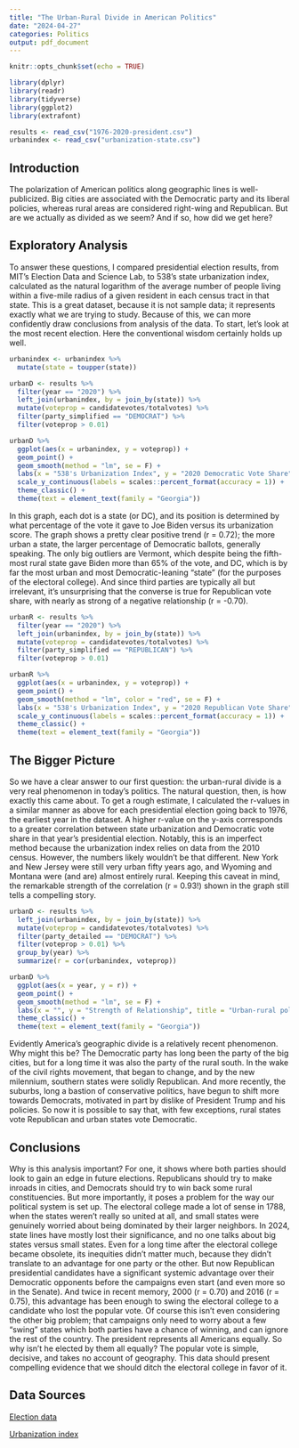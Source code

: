 ```yaml
---
title: "The Urban-Rural Divide in American Politics"
date: "2024-04-27"
categories: Politics
output: pdf_document
---
```


```r
knitr::opts_chunk$set(echo = TRUE)
```

```r
library(dplyr)
library(readr)
library(tidyverse)
library(ggplot2)
library(extrafont)
```

```r
results <- read_csv("1976-2020-president.csv")
urbanindex <- read_csv("urbanization-state.csv")
```

## Introduction

The polarization of American politics along geographic lines is well-publicized. Big cities are associated with the Democratic party and its liberal policies, whereas rural areas are considered right-wing and Republican. But are we actually as divided as we seem? And if so, how did we get here?

## Exploratory Analysis

To answer these questions, I compared presidential election results, from MIT's Election Data and Science Lab, to 538's state urbanization index, calculated as the natural logarithm of the average number of people living within a five-mile radius of a given resident in each census tract in that state. This is a great dataset, because it is not sample data; it represents exactly what we are trying to study. Because of this, we can more confidently draw conclusions from analysis of the data. To start, let's look at the most recent election. Here the conventional wisdom certainly holds up well.

```r
urbanindex <- urbanindex %>% 
  mutate(state = toupper(state))
```

```r
urbanD <- results %>%
  filter(year == "2020") %>% 
  left_join(urbanindex, by = join_by(state)) %>% 
  mutate(voteprop = candidatevotes/totalvotes) %>% 
  filter(party_simplified == "DEMOCRAT") %>% 
  filter(voteprop > 0.01)

urbanD %>% 
  ggplot(aes(x = urbanindex, y = voteprop)) +
  geom_point() +
  geom_smooth(method = "lm", se = F) +
  labs(x = "538's Urbanization Index", y = "2020 Democratic Vote Share", title = "The more urban a state, the better Biden's performance") +
  scale_y_continuous(labels = scales::percent_format(accuracy = 1)) +
  theme_classic() +
  theme(text = element_text(family = "Georgia"))
```

In this graph, each dot is a state (or DC), and its position is determined by what percentage of the vote it gave to Joe Biden versus its urbanization score. The graph shows a pretty clear positive trend (r = 0.72); the more urban a state, the larger percentage of Democratic ballots, generally speaking. The only big outliers are Vermont, which despite being the fifth-most rural state gave Biden more than 65% of the vote, and DC, which is by far the most urban and most Democratic-leaning "state" (for the purposes of the electoral college). And since third parties are typically all but irrelevant, it's unsurprising that the converse is true for Republican vote share, with nearly as strong of a negative relationship (r = -0.70).

```r
urbanR <- results %>%
  filter(year == "2020") %>% 
  left_join(urbanindex, by = join_by(state)) %>% 
  mutate(voteprop = candidatevotes/totalvotes) %>% 
  filter(party_simplified == "REPUBLICAN") %>% 
  filter(voteprop > 0.01)

urbanR %>% 
  ggplot(aes(x = urbanindex, y = voteprop)) +
  geom_point() +
  geom_smooth(method = "lm", color = "red", se = F) +
  labs(x = "538's Urbanization Index", y = "2020 Republican Vote Share", title = "The more urban a state, the worse Trump's performance") +
  scale_y_continuous(labels = scales::percent_format(accuracy = 1)) +
  theme_classic() +
  theme(text = element_text(family = "Georgia"))
```

## The Bigger Picture
So we have a clear answer to our first question: the urban-rural divide is a very real phenomenon in today's politics. The natural question, then, is how exactly this came about. To get a rough estimate, I calculated the r-values in a similar manner as above for each presidential election going back to 1976, the earliest year in the dataset. A higher r-value on the y-axis corresponds to a greater correlation between state urbanization and Democratic vote share in that year's presidential election. Notably, this is an imperfect method because the urbanization index relies on data from the 2010 census. However, the numbers likely wouldn't be that different. New York and New Jersey were still very urban fifty years ago, and Wyoming and Montana were (and are) almost entirely rural. Keeping this caveat in mind, the remarkable strength of the correlation (r = 0.93!) shown in the graph still tells a compelling story.

```r
urbanD <- results %>% 
  left_join(urbanindex, by = join_by(state)) %>% 
  mutate(voteprop = candidatevotes/totalvotes) %>% 
  filter(party_detailed == "DEMOCRAT") %>%
  filter(voteprop > 0.01) %>% 
  group_by(year) %>% 
  summarize(r = cor(urbanindex, voteprop))

urbanD %>% 
  ggplot(aes(x = year, y = r)) +
  geom_point() +
  geom_smooth(method = "lm", se = F) +
  labs(x = "", y = "Strength of Relationship", title = "Urban-rural polarization has increased dramatically") +
  theme_classic() +
  theme(text = element_text(family = "Georgia"))
```

Evidently America's geographic divide is a relatively recent phenomenon. Why might this be? The Democratic party has long been the party of the big cities, but for a long time it was also the party of the rural south. In the wake of the civil rights movement, that began to change, and by the new milennium, southern states were solidly Republican. And more recently, the suburbs, long a bastion of conservative politics, have begun to shift more towards Democrats, motivated in part by dislike of President Trump and his policies. So now it is possible to say that, with few exceptions, rural states vote Republican and urban states vote Democratic.

## Conclusions
Why is this analysis important? For one, it shows where both parties should look to gain an edge in future elections. Republicans should try to make inroads in cities, and Democrats should try to win back some rural constituencies. But more importantly, it poses a problem for the way our political system is set up. The electoral college made a lot of sense in 1788, when the states weren't really so united at all, and small states were genuinely worried about being dominated by their larger neighbors. In 2024, state lines have mostly lost their significance, and no one talks about big states versus small states. Even for a long time after the electoral college became obsolete, its inequities didn't matter much, because they didn't translate to an advantage for one party or the other. But now Republican presidential candidates have a significant systemic advantage over their Democratic opponents before the campaigns even start (and even more so in the Senate). And twice in recent memory, 2000 (r = 0.70) and 2016 (r = 0.75), this advantage has been enough to swing the electoral college to a candidate who lost the popular vote. Of course this isn't even considering the other big problem; that campaigns only need to worry about a few "swing" states which both parties have a chance of winning, and can ignore the rest of the country. The president represents all Americans equally. So why isn't he elected by them all equally? The popular vote is simple, decisive, and takes no account of geography. This data should present compelling evidence that we should ditch the electoral college in favor of it.

## Data Sources
[Election data](https://dataverse.harvard.edu/file.xhtml?fileId=4299753&version=7.0)

[Urbanization index](https://github.com/fivethirtyeight/data/tree/master/urbanization-index)
